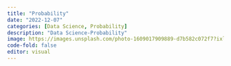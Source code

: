 ```yaml
---
title: "Probability"
date: "2022-12-07"
categories: [Data Science, Probability]
description: "Data Science-Probability"
image: https://images.unsplash.com/photo-1609017909889-d7b582c072f7?ixlib=rb-1.2.1&q=80&cs=tinysrgb&fm=jpg&crop=entropy&w=3600
code-fold: false
editor: visual
---
```

